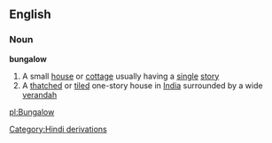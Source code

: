 ==English==
===Noun===
{{wikipedia}}
'''bungalow'''
#A small [[house]] or [[cottage]] usually having a [[single]] [[story]]
#A [[thatched]] or [[tile]]d one-story house in [[India]] surrounded by a wide [[verandah]]
[[Category:Hindi derivations]]

[[pl:Bungalow]]